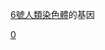 {{Genes by human chromosome}}
{{Commons category|Genes on human chromosome 6}}
[[6號染色體|6號人類染色體]]的基因

[[分类:依染色体分类的基因|0]]